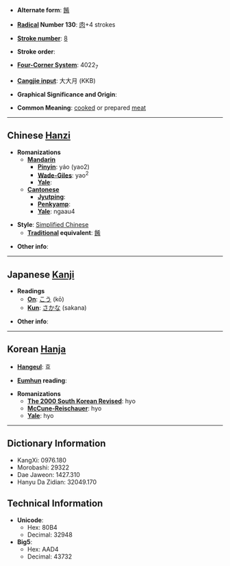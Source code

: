 * '''Alternate form''': [[餚]]

* '''[[Wiktionary:Chinese radical index| Radical]] Number 130''': [[Wiktionary:Chinese radical index 肉|肉]]+4 strokes

* '''[[Wiktionary:Chinese total strokes index|Stroke number]]''': [[Wiktionary:Chinese total strokes index 8|8]]

* '''Stroke order''': 

* '''[[Wiktionary:Chinese four corner index|Four-Corner System]]''': 4022<sub>7</sub>

* '''[[Wiktionary:Chinese Cangjie index|Cangjie input]]''': 大大月 (KKB)

* '''Graphical Significance and Origin''': 

* '''Common Meaning''': [[cooked]] or prepared [[meat]]

----

== Chinese [[Hanzi]] ==

* '''Romanizations'''
** '''[[Mandarin]]'''
*** '''[[Pinyin]]''': yáo (yao2)
*** '''[[Wade-Giles]]''': yao<sup>2</sup>
*** '''[[Yale]]''': 
** '''[[Cantonese]]'''
*** '''[[Jyutping]]''':
*** '''[[Penkyamp]]''': 
*** '''[[Yale]]''': ngaau4

* '''Style''': [[Simplified Chinese]] 
** '''[[Traditional Chinese|Traditional]] equivalent''': [[餚]]

* '''Other info''': 

----

== Japanese [[Kanji]] ==

* '''Readings'''
** '''[[On]]''': [[こう]] (kō)
** '''[[Kun]]''': [[さかな]] (sakana)

* '''Other info''':  

----

== Korean [[Hanja]] ==

* '''[[Hangeul]]''': 효

* '''[[Eumhun]] reading''': 

* '''Romanizations'''
** '''[[The 2000 South Korean Revised Romanization|The 2000 South Korean Revised]]''': hyo
** '''[[McCune-Reischauer]]''': hyo
** '''[[Yale]]''': hyo

----

== Dictionary Information ==

* KangXi: 0976.180
* Morobashi: 29322
* Dae Jaweon: 1427.310
* Hanyu Da Zidian: 32049.170

== Technical Information ==

* '''Unicode''':
** Hex: 80B4
** Decimal: 32948
* '''Big5''':
** Hex: AAD4
** Decimal: 43732